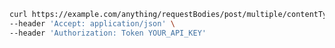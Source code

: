 ```bash showLineNumbers copy filename="Request Body Post Multiple Content Types Split Form usage example"
curl https://example.com/anything/requestBodies/post/multiple/contentTypes/split \
--header 'Accept: application/json' \
--header 'Authorization: Token YOUR_API_KEY'
```
